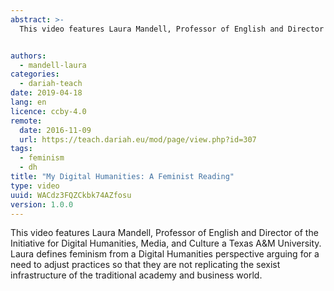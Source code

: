 ```yaml
---
abstract: >-
  This video features Laura Mandell, Professor of English and Director of the Initiative for Digital Humanities, Media, and Culture a Texas A&M University. Laura defines feminism from a Digital Humanities perspective arguing for a need to adjust practices so that they are not replicating the sexist infrastructure of the traditional academy and business world.


authors:
  - mandell-laura
categories:
  - dariah-teach
date: 2019-04-18
lang: en
licence: ccby-4.0
remote:
  date: 2016-11-09
  url: https://teach.dariah.eu/mod/page/view.php?id=307
tags:
  - feminism
  - dh
title: "My Digital Humanities: A Feminist Reading"
type: video
uuid: WACdz3FQZCkbk74AZfosu
version: 1.0.0
---
```


This video features Laura Mandell, Professor of English and Director of the Initiative for Digital Humanities, Media, and Culture a Texas A\&M University. Laura defines feminism from a Digital Humanities perspective arguing for a need to adjust practices so that they are not replicating the sexist infrastructure of the traditional academy and business world.

<VideoCard
  title="Laura Mandell on Feminism and Digital Humanities"
  id="n-Bt8HCcaUM"
  image="/assets/images/cms/resources/my-digital-humanities_feminist-reading/laura-mandell.jpg"
/>
